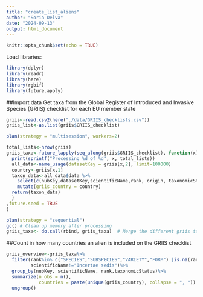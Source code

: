 ```yaml
---
title: "create_list_aliens"
author: "Soria Delva"
date: "2024-09-13"
output: html_document
---
```


```r
knitr::opts_chunk$set(echo = TRUE)
```


Load libraries:
```r
library(dplyr)
library(readr)
library(here) 
library(rgbif)
library(future.apply)
```


##Import data
Get taxa from the Global Register of Introduced and Invasive Species (GRIIS) checklist for each EU member state

```r
griis<-read.csv2(here("./data/GRIIS_checklists.csv"))
griis_list<-as.list(griis$GRIIS_checklist)
```

```r
plan(strategy = "multisession", workers=2)

total_lists<-nrow(griis)
griis_taxa<-future_lapply(seq_along(griis$GRIIS_checklist), function(x) {
  print(sprintf("Processing %d of %d", x, total_lists))
  all_data<-name_usage(datasetKey = griis[x,2], limit=100000)
  country<-griis[x,1]
  taxon_data<-all_data$data %>%
    select(c(nubKey,datasetKey,scientificName,rank, origin, taxonomicStatus))%>%
    mutate(griis_country = country)
  return(taxon_data)
  }
,future.seed = TRUE
)

plan(strategy = "sequential") 
gc() # Clean up memory after processing
griis_taxa<- do.call(rbind, griis_taxa)  # Merge the different griis taxa datasets 

```

##Count in how many countries an alien is included on the GRIIS checklist
```r
griis_overview<-griis_taxa%>%
  filter(rank%in% c("SPECIES","SUBSPECIES","VARIETY","FORM") |is.na(rank),
         scientificName!="Incertae sedis")%>%
  group_by(nubKey, scientificName, rank,taxonomicStatus)%>%
  summarize(n_obs = n(),
            countries = paste(unique(griis_country), collapse = ", ")) %>%
  ungroup() 

```
